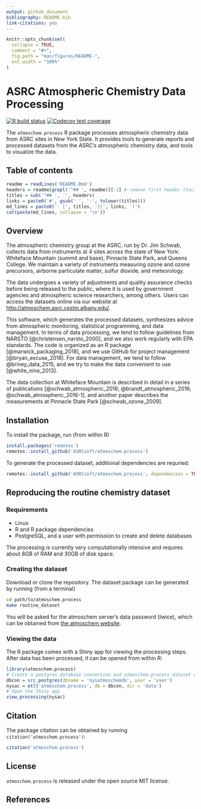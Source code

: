 ```yaml
---
output: github_document
bibliography: README.bib
link-citations: yes
---
```


<!-- README.md is generated from README.Rmd. Please edit that file -->

```r
knitr::opts_chunk$set(
  collapse = TRUE,
  comment = "#>",
  fig.path = "man/figures/README-",
  out.width = "100%"
)
```

# ASRC Atmospheric Chemistry Data Processing

[![R build status](https://github.com/ASRCsoft/atmoschem.process/workflows/R-CMD-check/badge.svg)](https://github.com/ASRCsoft/atmoschem.process/actions)
[![Codecov test coverage](https://codecov.io/gh/ASRCsoft/atmoschem.process/branch/master/graph/badge.svg)](https://codecov.io/gh/ASRCsoft/atmoschem.process?branch=master)

The `atmoschem.process` R package processes atmospheric chemistry data from ASRC
sites in New York State. It provides tools to generate reports and processed
datasets from the ASRC's atmospheric chemistry data, and tools to visualize the
data.

## Table of contents

```r
readme = readLines('README.Rmd')
headers = readme[grepl('^## ', readme)][-1] # remove first header (toc)
titles = sub('^## ', '', headers)
links = paste0('#', gsub(' ', '-', tolower(titles)))
md_lines = paste0('- [', titles, '](', links, ')')
cat(paste(md_lines, collapse = '\n'))
```

## Overview

The atmospheric chemistry group at the ASRC, run by Dr. Jim Schwab, collects
data from instruments at 4 sites across the state of New York: Whiteface
Mountain (summit and base), Pinnacle State Park, and Queens College. We maintain
a variety of instruments measuring ozone and ozone precursors, airborne
particulate matter, sulfur dioxide, and meteorology.

The data undergoes a variety of adjustments and quality assurance checks before
being released to the public, where it is used by government agencies and
atmospheric science researchers, among others. Users can access the datasets
online via our website at <http://atmoschem.asrc.cestm.albany.edu/>.

This software, which generates the processed datasets, synthesizes advice from
atmospheric monitoring, statistical programming, and data management. In terms
of data processing, we tend to follow guidelines from NARSTO
[@christensen_narsto_2000], and we also work regularly with EPA standards. The
code is organized as an R package [@marwick_packaging_2018], and we use GitHub
for project management [@bryan_excuse_2018]. For data management, we tend to
follow @briney_data_2015, and we try to make the data convenient to use
[@white_nine_2013].

The data collection at Whiteface Mountain is described in detail in a series of
publications [@schwab_atmospheric_2016; @brandt_atmospheric_2016;
@schwab_atmospheric_2016-1], and another paper describes the measurements at
Pinnacle State Park [@schwab_ozone_2009].

## Installation

To install the package, run (from within R)

```R
install.packages('remotes')
remotes::install_github('ASRCsoft/atmoschem.process')
```

To generate the processed dataset, additional dependencies are requried:

```R
remotes::install_github('ASRCsoft/atmoschem.process', dependencies = TRUE)
```

## Reproducing the routine chemistry dataset

### Requirements

- Linux
- R and R package dependencies
- PostgreSQL, and a user with permission to create and delete databases

The processing is currently very computationally intensive and requires about
8GB of RAM and 30GB of disk space.

### Creating the dataset

Download or clone the repository. The dataset package can be generated by
running (from a terminal)

```sh
cd path/to/atmoschem.process
make routine_dataset
```

You will be asked for the atmoschem server's data password (twice), which can be
obtained from [the atmoschem website](http://atmoschem.asrc.cestm.albany.edu/).

### Viewing the data

The R package comes with a Shiny app for viewing the processing steps. After
data has been processed, it can be opened from within R:

```R
library(atmoschem.process)
# Create a postgres database connection and atmoschem.process dataset object
dbcon = src_postgres(dbname = 'nysatmoschemdb', user = 'user')
nysac = etl('atmoschem.process', db = dbcon, dir = 'data')
# Open the Shiny app
view_processing(nysac)
```

## Citation

The package citation can be obtained by running `citation('atmoschem.process')`:

```r
citation('atmoschem.process')
```

## License

`atmoschem.process` is released under the open source MIT license.

## References
